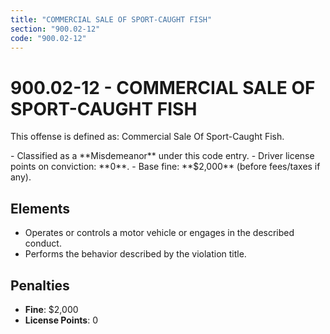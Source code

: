 ```yaml
---
title: "COMMERCIAL SALE OF SPORT-CAUGHT FISH"
section: "900.02-12"
code: "900.02-12"
---
```





# 900.02-12 - COMMERCIAL SALE OF SPORT-CAUGHT FISH

This offense is defined as: Commercial Sale Of Sport-Caught Fish.

<Aside type="caution" title="Charge Type: Misdemeanor">
- Classified as a **Misdemeanor** under this code entry.
- Driver license points on conviction: **0**.
- Base fine: **$2,000** (before fees/taxes if any).
</Aside>

## Elements
- Operates or controls a motor vehicle or engages in the described conduct.
- Performs the behavior described by the violation title.

## Penalties
- **Fine**: $2,000
- **License Points**: 0
